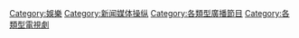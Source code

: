 {{Catmore|資訊娛樂}}

[[Category:娛樂|Category:娛樂]]
[[Category:新闻媒体操纵|Category:新闻媒体操纵]]
[[Category:各類型廣播節目|Category:各類型廣播節目]]
[[Category:各類型電視劇|Category:各類型電視劇]]
